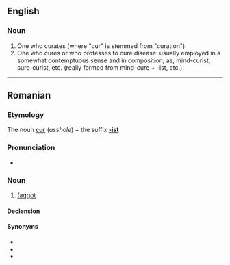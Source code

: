 ==English==

===Noun===
{{en-noun}}

# One who curates (where "cur" is stemmed from "curation").
# One who cures or who professes to cure disease: usually employed in a somewhat contemptuous sense and in composition; as, mind-curist, sure-curist, etc. (really formed from mind-cure + -ist, etc.).

----

==Romanian==

===Etymology===
The noun '''[[cur]]''' (''asshole'') + the suffix '''[[-ist]]'''

===Pronunciation===
* {{IPA|/kuˈrist/|lang=ro}}

===Noun===
{{ro-noun|m|curiști}}

# {{context|pejorative|lang=ro}} [[faggot]]

====Declension====
{{ro-noun-m|pl=curiști|def=curistul}}

====Synonyms====
* {{l|ro|fundaș}}
* {{l|ro|găozar}}
* {{l|ro|poponar}}